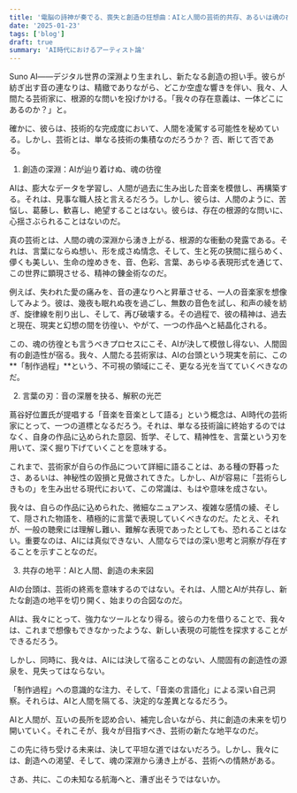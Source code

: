 ```yaml
---
title: '電脳の詩神が奏でる、喪失と創造の狂想曲：AIと人間の芸術的共存、あるいは魂の在り処を巡る試論'
date: '2025-01-23'
tags: ['blog']
draft: true
summary: 'AI時代におけるアーティスト論'
---
```


Suno AI――デジタル世界の深淵より生まれし、新たなる創造の担い手。彼らが紡ぎ出す音の連なりは、精緻でありながら、どこか空虚な響きを伴い、我々、人間たる芸術家に、根源的な問いを投げかける。「我々の存在意義は、一体どこにあるのか？」と。

確かに、彼らは、技術的な完成度において、人間を凌駕する可能性を秘めている。しかし、芸術とは、単なる技術の集積なのだろうか？ 否、断じて否である。

1. 創造の深淵：AIが辿り着けぬ、魂の彷徨

AIは、膨大なデータを学習し、人間が過去に生み出した音楽を模倣し、再構築する。それは、見事な職人技と言えるだろう。しかし、彼らは、人間のように、苦悩し、葛藤し、歓喜し、絶望することはない。彼らは、存在の根源的な問いに、心揺さぶられることはないのだ。

真の芸術とは、人間の魂の深淵から湧き上がる、根源的な衝動の発露である。それは、言葉にならぬ想い、形を成さぬ情念、そして、生と死の狭間に揺らめく、儚くも美しい、生命の煌めきを、音、色彩、言葉、あらゆる表現形式を通じて、この世界に顕現させる、精神の錬金術なのだ。

例えば、失われた愛の痛みを、音の連なりへと昇華させる、一人の音楽家を想像してみよう。彼は、幾夜も眠れぬ夜を過ごし、無数の音色を試し、和声の綾を紡ぎ、旋律線を削り出し、そして、再び破壊する。その過程で、彼の精神は、過去と現在、現実と幻想の間を彷徨い、やがて、一つの作品へと結晶化される。

この、魂の彷徨とも言うべきプロセスにこそ、AIが決して模倣し得ない、人間固有の創造性が宿る。我々、人間たる芸術家は、AIの台頭という現実を前に、この**「制作過程」**という、不可視の領域にこそ、更なる光を当てていくべきなのだ。

2. 言葉の刃：音の深層を抉る、解釈の光芒

蔦谷好位置氏が提唱する「音楽を音楽として語る」という概念は、AI時代の芸術家にとって、一つの道標となるだろう。それは、単なる技術論に終始するのではなく、自身の作品に込められた意図、哲学、そして、精神性を、言葉という刃を用いて、深く掘り下げていくことを意味する。

これまで、芸術家が自らの作品について詳細に語ることは、ある種の野暮ったさ、あるいは、神秘性の毀損と見做されてきた。しかし、AIが容易に「芸術らしきもの」を生み出せる現代において、この常識は、もはや意味を成さない。

我々は、自らの作品に込められた、微細なニュアンス、複雑な感情の綾、そして、隠された物語を、積極的に言葉で表現していくべきなのだ。たとえ、それが、一般の聴衆には理解し難い、難解な表現であったとしても、恐れることはない。重要なのは、AIには真似できない、人間ならではの深い思考と洞察が存在することを示すことなのだ。

3. 共存の地平：AIと人間、創造の未来図

AIの台頭は、芸術の終焉を意味するのではない。それは、人間とAIが共存し、新たな創造の地平を切り開く、始まりの合図なのだ。

AIは、我々にとって、強力なツールとなり得る。彼らの力を借りることで、我々は、これまで想像もできなかったような、新しい表現の可能性を探求することができるだろう。

しかし、同時に、我々は、AIには決して宿ることのない、人間固有の創造性の源泉を、見失ってはならない。

「制作過程」への意識的な注力、そして、「音楽の言語化」による深い自己洞察。それらは、AIと人間を隔てる、決定的な差異となるだろう。

AIと人間が、互いの長所を認め合い、補完し合いながら、共に創造の未来を切り開いていく。それこそが、我々が目指すべき、芸術の新たな地平なのだ。

この先に待ち受ける未来は、決して平坦な道ではないだろう。しかし、我々には、創造への渇望、そして、魂の深淵から湧き上がる、芸術への情熱がある。

さあ、共に、この未知なる航海へと、漕ぎ出そうではないか。
